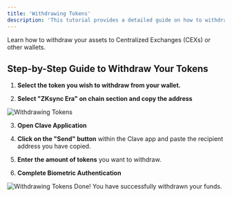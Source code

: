 ```yaml
---
title: 'Withdrawing Tokens'
description: 'This tutorial provides a detailed guide on how to withdraw your tokens to centralized exchanges (CEXs) or other wallets using the zkSync Era chain. The process involves selecting the token, choosing the zkSync Era chain, using the Clave application for sending the tokens, and completing biometric authentication for a secure transaction. This step-by-step guide ensures that your assets are transferred safely and efficiently.'
---
```



Learn how to withdraw your assets to Centralized Exchanges (CEXs) or other wallets.

## Step-by-Step Guide to Withdraw Your Tokens

1. **Select the token you wish to withdraw from your wallet.**

2. **Select "ZKsync Era" on chain section and copy the address**

![Withdrawing Tokens](images/binance.png)

3. **Open Clave Application**

4. **Click on the "Send" button** within the Clave app and paste the recipient address you have copied.

5. **Enter the amount of tokens** you want to withdraw.

6. **Complete Biometric Authentication**

![Withdrawing Tokens](images/sendtoken5.png)
Done! You have successfully withdrawn your funds.
